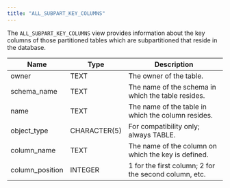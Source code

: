 ```yaml
---
title: "ALL_SUBPART_KEY_COLUMNS"
---
```


<div id="all_subpart_key_columns" class="registered_link"></div>


The `ALL_SUBPART_KEY_COLUMNS` view provides information about the key columns of those partitioned tables which are subpartitioned that reside in the database.

| Name             | Type         | Description                                           |
|------------------|--------------|-------------------------------------------------------|
| owner            | TEXT         | The owner of the table.                               |
| schema\_name     | TEXT         | The name of the schema in which the table resides.    |
| name             | TEXT         | The name of the table in which the column resides.    |
| object\_type     | CHARACTER(5) | For compatibility only; always TABLE.                 |
| column\_name     | TEXT         | The name of the column on which the key is defined.   |
| column\_position | INTEGER      | 1 for the first column; 2 for the second column, etc. |
